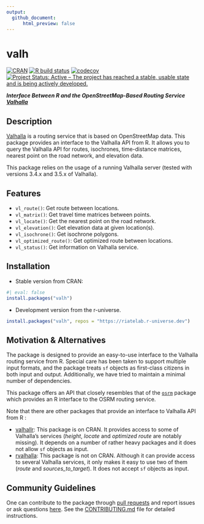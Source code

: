 ```yaml
---
output: 
  github_document:
      html_preview: false
---
```

# valh

[![CRAN](https://www.r-pkg.org/badges/version/valh)](https://CRAN.R-project.org/package=valh)
[![R build status](https://github.com/riatelab/valh/actions/workflows/check-standard.yaml/badge.svg)](https://github.com/riatelab/valh/actions)
[![codecov](https://codecov.io/gh/riatelab/valh/graph/badge.svg)](https://app.codecov.io/gh/riatelab/valh)
[![Project Status: Active – The project has reached a stable, usable state and is being actively developed.](https://www.repostatus.org/badges/latest/active.svg)](https://www.repostatus.org/#active)

***Interface Between R and the OpenStreetMap-Based Routing Service [Valhalla](https://valhalla.github.io/valhalla/)***

## Description

[Valhalla](https://valhalla.github.io/valhalla/) is a routing service that is based on OpenStreetMap data.
This package provides an interface to the Valhalla API from R.
It allows you to query the Valhalla API for routes, isochrones, time-distance matrices,
nearest point on the road network, and elevation data.

This package relies on the usage of a running Valhalla server (tested with versions 3.4.x and 3.5.x of Valhalla).

## Features

- `vl_route()`: Get route between locations.
- `vl_matrix()`: Get travel time matrices between points.
- `vl_locate()`: Get the nearest point on the road network.
- `vl_elevation()`: Get elevation data at given location(s).
- `vl_isochrone()`: Get isochrone polygons.
- `vl_optimized_route()`: Get optimized route between locations.
- `vl_status()`: Get information on Valhalla service.

## Installation

- Stable version from CRAN:
```r
#| eval: false
install.packages("valh")
```

- Development version from the r-universe.
```r
install.packages("valh", repos = "https://riatelab.r-universe.dev")
```


<!-- ## Demo -->

<!-- This is a short overview of the main features of `valh`. The dataset -->
<!-- used here is shipped with the package, it is a sample of 100 random -->
<!-- pharmacies in Berlin ([© OpenStreetMap -->
<!-- contributors](https://www.openstreetmap.org/copyright/en)) stored in a -->
<!-- [geopackage](https://www.geopackage.org/) file. -->

<!-- - `vl_matrix()` gives access to the *sources_to_targets* Valhalla service. In this -->
<!--   example we use this function to get the median time needed to access ... -->


<!-- - `vl_route()` is used to compute the shortest route between two -->
<!--   points. Here we compute the shortest route between ... -->

<!-- - `vl_optimized_route()` can be used to resolve the travelling salesman problem, -->
<!--   it gives the shortest trip between a set of unordered points. In this -->
<!--   example we want to obtain the shortest trip between ... -->

<!-- - `vl_locate()` gives access to the *locate* Valhalla service. It returns -->
<!--   the nearest points on the street network from any point. Here we will -->
<!--   get the nearest point on the network from a couple of coordinates. -->

<!-- - `vl_isochrone()` computes areas that are reachable within a given -->
<!--   time span from a point and returns the reachable regions as polygons. -->
<!--   These areas of equal travel time are called isochrones. Here we -->
<!--   compute the isochrones from a specific point defined by its longitude -->
<!--   and latitude. -->



## Motivation & Alternatives

The package is designed to provide an easy-to-use interface to the Valhalla routing service from R.
Special care has been taken to support multiple input formats, 
and the package treats `sf` objects as first-class citizens in both input and output.
Additionally, we have tried to maintain a minimal number of dependencies.   

This package offers an API that closely resembles that of the [`osrm`](https://github.com/riatelab/osrm)
package which provides an R interface to the OSRM routing service.

Note that there are other packages that provide an interface to Valhalla API from R :

- [valhallr](https://github.com/chris31415926535/valhallr/): This package is on CRAN. It provides access to some of Valhalla's services (*height*, *locate* and *optimized route* are notably missing). It depends on a number of rather heavy packages and it does not allow `sf` objects as input.
- [rvalhalla](https://github.com/Robinlovelace/rvalhalla): This package is not on CRAN. Although it can provide access to several Valhalla services, it only makes it easy to use two of them (*route* and *sources_to_target*). It does not accept `sf` objects as input.

## Community Guidelines

One can contribute to the package through [pull requests](https://github.com/riatelab/valh/pulls) and
report issues or ask questions [here](https://github.com/riatelab/valh/issues).
See the [CONTRIBUTING.md](https://github.com/riatelab/valh/blob/master/CONTRIBUTING.md)
file for detailed instructions.
